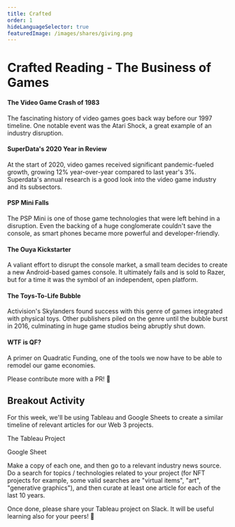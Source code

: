 ```yaml
---
title: Crafted
order: 1
hideLanguageSelector: true
featuredImage: /images/shares/giving.png
---
```


# Crafted Reading - The Business of Games

<List>

<Link to="https://en.wikipedia.org/wiki/Video_game_crash_of_1983">

#### The Video Game Crash of 1983

The fascinating history of video games goes back way before our 1997 timeline. One notable event was the Atari Shock, a great example of an industry disruption.

</Link>

<Link to="https://www.superdataresearch.com/blog/2020-year-in-review">

#### SuperData's 2020 Year in Review

At the start of 2020, video games received significant pandemic-fueled growth, growing 12% year-over-year compared to last year's 3%. Superdata's annual research is a good look into the video game industry and its subsectors.

</Link>

<Link to="https://www.macworld.com/article/1142857/pspgo.html">

#### PSP Mini Falls

The PSP Mini is one of those game technologies that were left behind in a disruption. Even the backing of a huge conglomerate couldn't save the console, as smart phones became more powerful and developer-friendly. 

</Link>

<Link to="https://www.kickstarter.com/projects/ouya/ouya-a-new-kind-of-video-game-console">

#### The Ouya Kickstarter

A valiant effort to disrupt the console market, a small team decides to create a new Android-based games console. It ultimately fails and <Link to="https://techcrunch.com/2019/05/22/seven-years-later-the-ouya-is-dead-for-real/">is sold to Razer</Link>, but for a time it was the symbol of an independent, open platform.

</Link>

<Link to="https://www.gamesindustry.biz/articles/2016-05-11-the-death-of-toys-to-life">

#### The Toys-To-Life Bubble

Activision's Skylanders found success with this genre of games integrated with physical toys. Other publishers piled on the genre until the bubble burst in 2016, culminating in huge game studios being abruptly shut down.

</Link>

<Link to="https://wtfisqf.com/">

#### WTF is QF?

A primer on Quadratic Funding, one of the tools we now have to be able to remodel our game economies.

</Link>

</List>

Please contribute more with a PR! 📝

## Breakout Activity

For this week, we'll be using Tableau and Google Sheets to create a similar timeline of relevant articles for our Web 3 projects.

<List>

<Link to="https://public.tableau.com/profile/paul.gadi#!/vizhome/GameIndustryTimeline/GameIndustryTimelinebasedonselectGamasutraArticles">

The Tableau Project

</Link>

<Link to="https://docs.google.com/spreadsheets/d/1NwNkNDqk31cKXO5e5vm3xWs4ieUU-sgot_7hu6f4pmg/edit#gid=0">

Google Sheet

</Link>

</List>

Make a copy of each one, and then go to a relevant industry news source. Do a search for topics / technologies related to your project (for NFT projects for example, some valid searches are "virtual items", "art", "generative graphics"), and then curate at least one article for each of the last 10 years.

Once done, please share your Tableau project on Slack. It will be useful learning also for your peers! 🙌